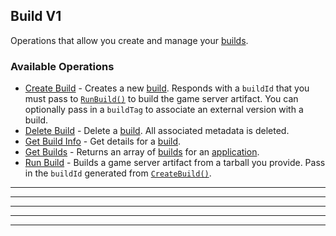
## Build V1
Operations that allow you create and manage your [builds](https://hathora.dev/docs/concepts/hathora\-entities\#build).

### Available Operations

* [Create Build](/unity/build_v1/create_build) - Creates a new [build](https://hathora.dev/docs/concepts/hathora-entities#build). Responds with a `buildId` that you must pass to [`RunBuild()`](https://hathora.dev/api#tag/BuildV1/operation/RunBuild) to build the game server artifact. You can optionally pass in a `buildTag` to associate an external version with a build.
* [Delete Build](/unity/build_v1/delete_build) - Delete a [build](https://hathora.dev/docs/concepts/hathora-entities#build). All associated metadata is deleted.
* [Get Build Info](/unity/build_v1/get_build_info) - Get details for a [build](https://hathora.dev/docs/concepts/hathora-entities#build).
* [Get Builds](/unity/build_v1/get_builds) - Returns an array of [builds](https://hathora.dev/docs/concepts/hathora-entities#build) for an [application](https://hathora.dev/docs/concepts/hathora-entities#application).
* [Run Build](/unity/build_v1/run_build) - Builds a game server artifact from a tarball you provide. Pass in the `buildId` generated from [`CreateBuild()`](https://hathora.dev/api#tag/BuildV1/operation/CreateBuild).

---
<CreateBuild />

---
<DeleteBuild />

---
<GetBuildInfo />

---
<GetBuilds />

---
<RunBuild />
